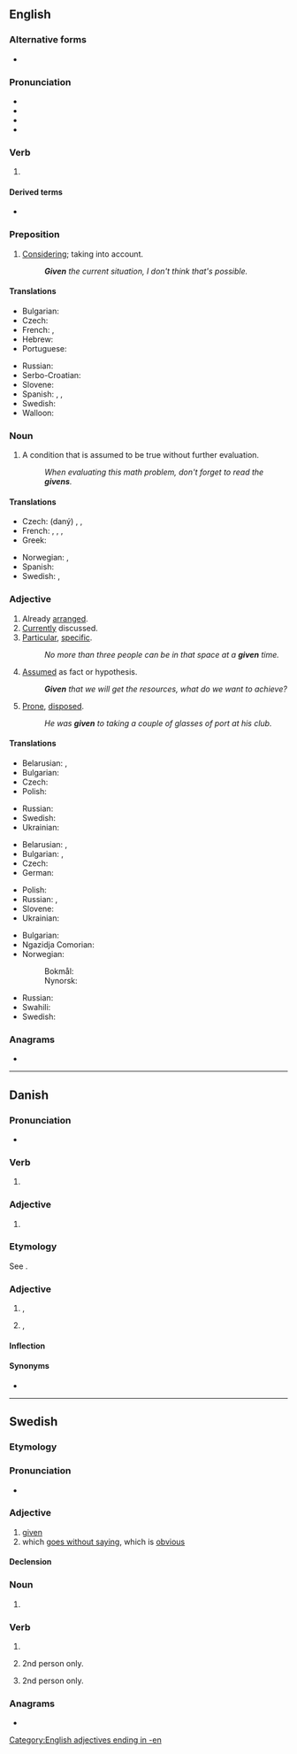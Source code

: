 {{also|Given|ȝiven}}
==English==

===Alternative forms===
* {{l|en|giv'n}}

===Pronunciation===
* {{IPA|en|/ˈɡɪ.vən/}}
* {{audio|en|En-us-given.ogg|Audio (US)}}
* {{rhymes|en|ɪvən}}
* {{hyphenation|en|giv|en}}

===Verb===
{{head|en|verb form|cat2=irregular past participles}}

# {{inflection of|en|give||past|part}}

====Derived terms====
* {{l|en|given enough eyeballs, all bugs are shallow}}

===Preposition===
{{en-prep}}

# [[considering|Considering]]; taking into account.
#: '''''Given''' the current situation, I don't think that's possible.''

====Translations====
{{trans-top|considering, taking into account}}
* Bulgarian: {{t-needed|bg}}
* Czech: {{t+|cs|vzhledem k}}
* French: {{t+|fr|étant donné}}, {{t+|fr|vu}}
* Hebrew: {{t|he|בהינתן}}
* Portuguese: {{t+|pt|dado}}
{{trans-mid}}
* Russian: {{t+|ru|учи́тывая}}
* Serbo-Croatian: {{t|sh|uzimajući u obzir}}
* Slovene: {{t-needed|sl}}
* Spanish: {{t+|es|dado}}, {{t+|es|ya que}}, {{t|es|habida cuenta de}}
* Swedish: {{t+|sv|med tanke på}}
* Walloon: {{t+|wa|veyanmint}}
{{trans-bottom}}

===Noun===
{{en-noun}}

# A condition that is assumed to be true without further evaluation.
#: ''When evaluating this math problem, don't forget to read the '''givens'''.''

====Translations====
{{trans-top|condition assumed to be true}}
* Czech: (daný) {{t+|cs|fakt|m}}, {{t+|cs|axiom|m}}, {{t+|cs|postulát|m}}
* French: {{t+|fr|postulat|m}}, {{t|fr|donnée de départ|f}}, {{t+|fr|prémisse|f}}, {{t+|fr|énoncé|m}}
* Greek: {{t+|el|δεδομένο|n}}
{{trans-mid}}
* Norwegian: {{t+|no|gitt}}, {{t+|no|forutsetning|c}}
* Spanish: {{t+|es|postulado|m}}
* Swedish: {{t+|sv|given|c}}, {{t+|sv|givet|n}}
{{trans-bottom}}

===Adjective===
{{en-adj}}

# Already [[arranged]]. {{rfex|en}}
# [[currently|Currently]] discussed. {{rfex|en}}
# [[particular|Particular]], [[specific]].
#: ''No more than three people can be in that space at a '''given''' time.''
# [[assumed|Assumed]] as fact or hypothesis.
#: '''''Given''' that we will get the resources, what do we want to achieve?''
# {{senseid|en|prone, disposed}}{{lb|en|with ''to''}} [[prone|Prone]], [[disposed]].
#: ''He was '''given''' to taking a couple of glasses of port at his club.''

====Translations====
{{trans-top|already arranged}}
* Belarusian: {{t|be|да́дзены}}, {{t|be|да́ны}}
* Bulgarian: {{t+|bg|да́ден}}
* Czech: {{t+|cs|daný|m}}
* Polish: {{t+|pl|dany}}
{{trans-mid}}
* Russian: {{t+|ru|да́нный}}
* Swedish: {{t+|sv|given}}
* Ukrainian: {{t+|uk|да́ний}}
{{trans-bottom}}

{{trans-top|currently discussed}}
* Belarusian: {{t|be|да́дзены}}, {{t|be|да́ны}}
* Bulgarian: {{t+|bg|настоя́щ}}, {{t+|bg|да́ден}}
* Czech: {{t+|cs|daný|m}}
* German: {{t+|de|vorliegend}}
{{trans-mid}}
* Polish: {{t+|pl|dany}}
* Russian: {{t+|ru|да́нный}}, {{t+|ru|настоя́щий}}
* Slovene: {{t+|sl|dan}}
* Ukrainian: {{t+|uk|да́ний}}
{{trans-bottom}}

{{trans-top|particular, specific}}
* Bulgarian: {{t+|bg|конкре́тен}}
* Ngazidja Comorian: {{t|zdj|fulani}}
* Norwegian:
*: Bokmål: {{t+|nb|gitt}}
*: Nynorsk: {{t|nn|gitt}}
{{trans-mid}}
* Russian: {{t+|ru|конкре́тный}}
* Swahili: {{t+|sw|fulani}}
* Swedish: {{t+|sv|given}}
{{trans-bottom}}

===Anagrams===
* {{anagrams|en|a=eginv|vigen-}}

[[Category:English adjectives ending in -en]]

----

==Danish==

===Pronunciation===
* {{IPA|da|[ˈɡ̊iːʋən]|[ˈɡ̊iːʊn]}}

===Verb===
{{head|da|verb form}}

# {{inflection of|da|give||past|participle|c|s}}

===Adjective===
{{da-adj|t|givne}}

# {{l|en|certain}}

===Etymology===
See {{l|da|give}}.

===Adjective===
{{da-adj}}

# {{l|en|without a doubt}}, {{l|en|undoubted}}
# {{l|en|common}}, {{l|en|typical}}

====Inflection====
{{da-infl-adj|givn}}

====Synonyms====
* {{l|da|givet}}

----

==Swedish==

===Etymology===
{{sv-verb-form-pastpart|ge}}

===Pronunciation===
* {{audio|sv|Sv-given.ogg|audio}}

===Adjective===
{{sv-adj|-}}

# [[#English|given]]
# which [[go without saying|goes without saying]], which is [[obvious]]
#: {{ux|sv|Han har en '''given''' plats i landslaget.|'''It goes without saying''' that he has a place in the national team.|lit=He has a '''[given]''' place in the national team.}}

====Declension====
{{sv-adj-pastpart|en-stem=giv}}

===Noun===
{{head|sv|noun form}}

# {{sv-noun-form-def|giv}}

===Verb===
{{head|sv|verb form}}

# {{sv-verb-form-pastpart|ge}}
# {{sv-verb-form-pre|ge|plural of=ger}} 2nd person only.
# {{sv-verb-form-imp|ge|plural of=ge}} 2nd person only.
#: {{ux|sv|Tagen därför ifrån honom hans pund, och '''given''' det åt den som har de tio punden.|Take therefore the talent from him, and give [it] unto him which hath ten talents. (Matthew 25:28)}}

===Anagrams===
* {{anagrams|sv|a=eginv|envig|givne|vinge}}